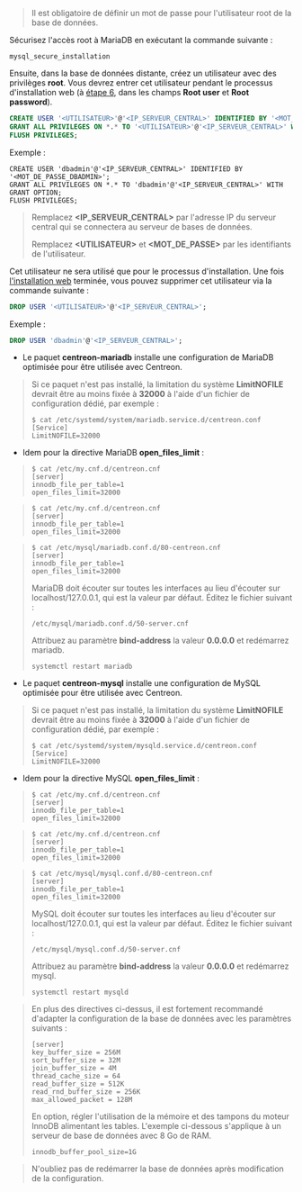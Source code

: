 
> Il est obligatoire de définir un mot de passe pour l'utilisateur root de la base de données.

Sécurisez l'accès root à MariaDB en exécutant la commande suivante :

```shell
mysql_secure_installation
```

Ensuite, dans la base de données distante, créez un utilisateur avec des privilèges **root**. Vous devrez entrer cet utilisateur pendant
le processus d'installation web (à [étape 6](./web-and-post-installation.md#étape-6-database-information),
dans les champs **Root user** et **Root password**).

```SQL
CREATE USER '<UTILISATEUR>'@'<IP_SERVEUR_CENTRAL>' IDENTIFIED BY '<MOT_DE_PASSE>';
GRANT ALL PRIVILEGES ON *.* TO '<UTILISATEUR>'@'<IP_SERVEUR_CENTRAL>' WITH GRANT OPTION;
FLUSH PRIVILEGES;
```

Exemple :

```shell
CREATE USER 'dbadmin'@'<IP_SERVEUR_CENTRAL>' IDENTIFIED BY '<MOT_DE_PASSE_DBADMIN>';
GRANT ALL PRIVILEGES ON *.* TO 'dbadmin'@'<IP_SERVEUR_CENTRAL>' WITH GRANT OPTION;
FLUSH PRIVILEGES;
```

> Remplacez **\<IP_SERVEUR_CENTRAL\>** par l'adresse IP du serveur central qui se connectera au serveur de bases de données.
>
> Remplacez **\<UTILISATEUR\>** et **\<MOT_DE_PASSE\>** par les identifiants de l'utilisateur.

Cet utilisateur ne sera utilisé que pour le processus d'installation. Une fois [l'installation web](./web-and-post-installation.md) terminée, vous pouvez supprimer cet utilisateur via la commande suivante :

```SQL
DROP USER '<UTILISATEUR>'@'<IP_SERVEUR_CENTRAL>';
```

Exemple :

```SQL
DROP USER 'dbadmin'@'<IP_SERVEUR_CENTRAL>';
```

<Tabs groupId="database-sync">
<TabItem value="MariaDB" label="MariaDB">

* Le paquet **centreon-mariadb** installe une configuration de MariaDB optimisée pour être utilisée avec Centreon.

> Si ce paquet n'est pas installé, la limitation du système **LimitNOFILE** devrait être
> au moins fixée à **32000** à l'aide d'un fichier de configuration dédié, par exemple :
>
> ```shell
> $ cat /etc/systemd/system/mariadb.service.d/centreon.conf
> [Service]
> LimitNOFILE=32000
> ```

* Idem pour la directive MariaDB **open_files_limit** :

<Tabs groupId="sync">
<TabItem value="Alma / RHEL / Oracle Linux 8" label="Alma / RHEL / Oracle Linux 8">

> ```shell
> $ cat /etc/my.cnf.d/centreon.cnf
> [server]
> innodb_file_per_table=1
> open_files_limit=32000
> ```

</TabItem>
<TabItem value="Alma / RHEL / Oracle Linux 9" label="Alma / RHEL / Oracle Linux 9">

> ```shell
> $ cat /etc/my.cnf.d/centreon.cnf
> [server]
> innodb_file_per_table=1
> open_files_limit=32000
> ```

</TabItem>
<TabItem value="Debian 11 & 12" label="Debian 11 & 12">

> ```shell
> $ cat /etc/mysql/mariadb.conf.d/80-centreon.cnf
> [server]
> innodb_file_per_table=1
> open_files_limit=32000
> ```
>
> MariaDB doit écouter sur toutes les interfaces au lieu d'écouter sur localhost/127.0.0.1, qui est la valeur par défaut. Éditez le fichier suivant :
>
> ```shell
> /etc/mysql/mariadb.conf.d/50-server.cnf
> ```
>
> Attribuez au paramètre **bind-address** la valeur **0.0.0.0** et redémarrez mariadb.
>
> ```shell
> systemctl restart mariadb
> ```

</TabItem>
</Tabs>

</TabItem>
<TabItem value="MySQL" label="MySQL">

* Le paquet **centreon-mysql** installe une configuration de MySQL optimisée pour être utilisée avec Centreon.

> Si ce paquet n'est pas installé, la limitation du système **LimitNOFILE** devrait être
> au moins fixée à **32000** à l'aide d'un fichier de configuration dédié, par exemple :
>
> ```shell
> $ cat /etc/systemd/system/mysqld.service.d/centreon.conf
> [Service]
> LimitNOFILE=32000
> ```

* Idem pour la directive MySQL **open_files_limit** :

<Tabs groupId="sync">
<TabItem value="Alma / RHEL / Oracle Linux 8" label="Alma / RHEL / Oracle Linux 8">

> ```shell
> $ cat /etc/my.cnf.d/centreon.cnf
> [server]
> innodb_file_per_table=1
> open_files_limit=32000
> ```

</TabItem>
<TabItem value="Alma / RHEL / Oracle Linux 9" label="Alma / RHEL / Oracle Linux 9">

> ```shell
> $ cat /etc/my.cnf.d/centreon.cnf
> [server]
> innodb_file_per_table=1
> open_files_limit=32000
> ```

</TabItem>
<TabItem value="Debian 11 & 12" label="Debian 11 & 12">

> ```shell
> $ cat /etc/mysql/mysql.conf.d/80-centreon.cnf
> [server]
> innodb_file_per_table=1
> open_files_limit=32000
> ```
>
> MySQL doit écouter sur toutes les interfaces au lieu d'écouter sur localhost/127.0.0.1, qui est la valeur par défaut. Éditez le fichier suivant :
>
> ```shell
> /etc/mysql/mysql.conf.d/50-server.cnf
> ```
>
> Attribuez au paramètre **bind-address** la valeur **0.0.0.0** et redémarrez mysql.
>
> ```shell
> systemctl restart mysqld
> ```

</TabItem>
</Tabs>

</TabItem>
</Tabs>

> En plus des directives ci-dessus, il est fortement recommandé d'adapter la configuration de la base de données avec les paramètres suivants :
>
> ```shell
> [server]
> key_buffer_size = 256M
> sort_buffer_size = 32M
> join_buffer_size = 4M
> thread_cache_size = 64
> read_buffer_size = 512K
> read_rnd_buffer_size = 256K
> max_allowed_packet = 128M
> ```
>
> En option, régler l'utilisation de la mémoire et des tampons du moteur InnoDB alimentant les
> tables. L'exemple ci-dessous s'applique à un serveur de base de données avec 8 Go de RAM.
>
> ```shell
> innodb_buffer_pool_size=1G
> ```
>

> N'oubliez pas de redémarrer la base de données après modification de la configuration.
